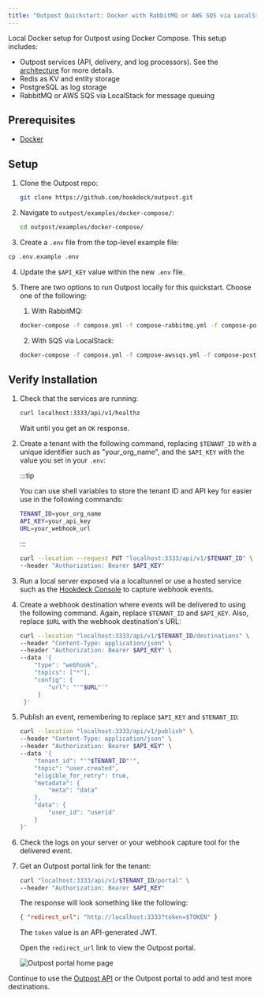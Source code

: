 ```yaml
---
title: "Outpost Quickstart: Docker with RabbitMQ or AWS SQS via LocalStack"
---
```


Local Docker setup for Outpost using Docker Compose. This setup includes:

- Outpost services (API, delivery, and log processors). See the [architecture](/docs/concepts#architecture) for more details.
- Redis as KV and entity storage
- PostgreSQL as log storage
- RabbitMQ or AWS SQS via LocalStack for message queuing

## Prerequisites

- [Docker](https://docs.docker.com/engine/install/)

## Setup

1. Clone the Outpost repo:

   ```sh
   git clone https://github.com/hookdeck/outpost.git
   ```

2. Navigate to `outpost/examples/docker-compose/`:

   ```sh
   cd outpost/examples/docker-compose/
   ```

3. Create a `.env` file from the top-level example file:

```sh
cp .env.example .env
```

4. Update the `$API_KEY` value within the new `.env` file.

5. There are two options to run Outpost locally for this quickstart. Choose one of the following:

   1. With RabbitMQ:

   ```sh
   docker-compose -f compose.yml -f compose-rabbitmq.yml -f compose-postgres.yml up
   ```

   2. With SQS via LocalStack:

   ```sh
   docker-compose -f compose.yml -f compose-awssqs.yml -f compose-postgres.yml up
   ```

## Verify Installation

1. Check that the services are running:

   ```sh
   curl localhost:3333/api/v1/healthz
   ```

   Wait until you get an `OK` response.

2. Create a tenant with the following command, replacing `$TENANT_ID` with a unique identifier such as "your_org_name", and the `$API_KEY` with the value you set in your `.env`:

   :::tip

   You can use shell variables to store the tenant ID and API key for easier use in the following commands:

   ```sh
   TENANT_ID=your_org_name
   API_KEY=your_api_key
   URL=your_webhook_url
   ```

   :::

   ```sh
   curl --location --request PUT "localhost:3333/api/v1/$TENANT_ID" \
   --header "Authorization: Bearer $API_KEY"
   ```

3. Run a local server exposed via a localtunnel or use a hosted service such as the [Hookdeck Console](https://console.hookdeck.com?ref=github-outpost) to capture webhook events.

4. Create a webhook destination where events will be delivered to using the following command. Again, replace `$TENANT_ID` and `$API_KEY`. Also, replace `$URL` with the webhook destination's URL:

   ```sh
   curl --location "localhost:3333/api/v1/$TENANT_ID/destinations" \
   --header "Content-Type: application/json" \
   --header "Authorization: Bearer $API_KEY" \
   --data '{
       "type": "webhook",
       "topics": ["*"],
       "config": {
           "url": "'"$URL"'"
        }
    }'
   ```

5. Publish an event, remembering to replace `$API_KEY` and `$TENANT_ID`:

   ```sh
   curl --location "localhost:3333/api/v1/publish" \
   --header "Content-Type: application/json" \
   --header "Authorization: Bearer $API_KEY" \
   --data '{
       "tenant_id": "'"$TENANT_ID"'",
       "topic": "user.created",
       "eligible_for_retry": true,
       "metadata": {
           "meta": "data"
       },
       "data": {
           "user_id": "userid"
       }
   }'
   ```

6. Check the logs on your server or your webhook capture tool for the delivered event.

7. Get an Outpost portal link for the tenant:

   ```sh
   curl "localhost:3333/api/v1/$TENANT_ID/portal" \
   --header "Authorization: Bearer $API_KEY"
   ```

   The response will look something like the following:

   ```json
   { "redirect_url": "http://localhost:3333?token=$TOKEN" }
   ```

   The `token` value is an API-generated JWT.

   Open the `redirect_url` link to view the Outpost portal.

   ![Outpost portal home page](../../public/images/dashboard-homepage.png)

Continue to use the [Outpost API](https://outpost.hookdeck.com/docs/references/api) or the Outpost portal to add and test more destinations.
